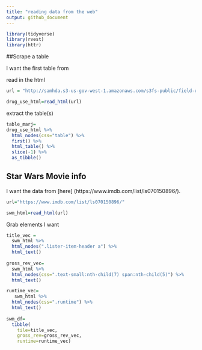 ```yaml
---
title: "reading data from the web"
output: github_document
---
```


```r
library(tidyverse)
library(rvest)
library(httr)

```

##Scrape a table

I want the first table from 

read in the html
```r
url = "http://samhda.s3-us-gov-west-1.amazonaws.com/s3fs-public/field-uploads/2k15StateFiles/NSDUHsaeShortTermCHG2015.htm"

drug_use_html=read_html(url)
```

extract the table(s)

```r
table_marj=
drug_use_html %>% 
  html_nodes(css="table") %>% 
  first() %>% 
  html_table() %>% 
  slice(-1) %>% 
  as_tibble()
```

## Star Wars Movie info

I want the data from [here] (https://www.imdb.com/list/ls070150896/).

```r
url="https://www.imdb.com/list/ls070150896/"

swm_html=read_html(url)
```

Grab elements I want

```r
title_vec = 
  swm_html %>%
  html_nodes(".lister-item-header a") %>%
  html_text()
  
gross_rev_vec=
  swm_html %>% 
  html_nodes(css=".text-small:nth-child(7) span:nth-child(5)") %>% 
  html_text()

runtime_vec=
   swm_html %>% 
  html_nodes(css=".runtime") %>% 
  html_text()
  
swm_df=
  tibble(
    tile=title_vec,
    gross_rev=gross_rev_vec,
    runtime=runtime_vec)
```




